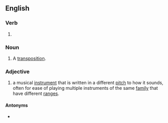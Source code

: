==English==

===Verb===
{{head|en|verb form}}

# {{present participle of|en|transpose|nocat=1}}

===Noun===
{{en-noun}}

# A [[transposition]].

{{wikipedia}}

===Adjective===
{{en-adj|-}}

#{{lb|en|music}} a musical [[instrument]] that is written in a different [[pitch]] to how it sounds, often for ease of playing multiple instruments of the same [[family]] that have different [[range]]s.
#: {{ux|en|Trumpet is a '''transposing''' instrument while trombone is not.}}

====Antonyms====
* {{l|en|non-transposing}}